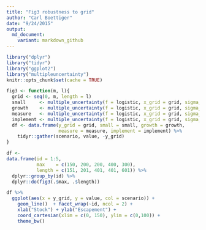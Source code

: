```yaml
---
title: "Fig3 robustness to grid"
author: "Carl Boettiger"
date: "9/24/2015"
output: 
  md_document:
    variant: markdown_github
---
```


```r
library("dplyr")
library("tidyr")
library("ggplot2")
library("multipleuncertainty")
knitr::opts_chunk$set(cache = TRUE)
```



```r
fig3 <- function(m, l){  
  grid <- seq(0, m, length = l)
  small     <- multiple_uncertainty(f = logistic, x_grid = grid, sigma_g = 0.1, sigma_m = 0.1, sigma_i = 0.1)
  growth    <- multiple_uncertainty(f = logistic, x_grid = grid, sigma_g = 0.5, sigma_m = 0.1, sigma_i = 0.1)
  measure   <- multiple_uncertainty(f = logistic, x_grid = grid, sigma_g = 0.1, sigma_m = 0.5, sigma_i = 0.1)
  implement <- multiple_uncertainty(f = logistic, x_grid = grid, sigma_g = 0.1, sigma_m = 0.1, sigma_i = 0.5)
  df <- data.frame(y_grid = grid, small = small, growth = growth, 
                   measure = measure, implement = implement) %>%
    tidyr::gather(scenario, value, -y_grid)
}

df <- 
data.frame(id = 1:5, 
           max    = c(150, 200, 200, 400, 300), 
           length = c(151, 201, 401, 401, 601)) %>%
  dplyr::group_by(id) %>%
  dplyr::do(fig3(.$max, .$length))

```

```r
df %>%
  ggplot(aes(x = y_grid, y = value, col = scenario)) + 
    geom_line()  + facet_wrap(~id, ncol = 2) + 
    xlab("Stock") + ylab("Escapement") + 
    coord_cartesian(xlim = c(0, 150), ylim = c(0,100)) + 
    theme_bw() 
```

